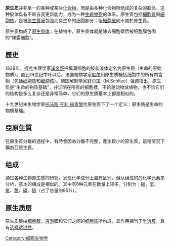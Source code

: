'''原生质'''并非单一的某种或某些[[化合物|化合物]]，而是由多种化合物所组成的复杂的胶体，这种胶体具有不断自我更新能力，成为一种[[生命物质|生命物质]]的体系。原生質包括[[細胞質|細胞質]]與[[細胞核|細胞核]]，是被[[原生質膜|原生質膜]]包围而具生命的细胞部分；但[[細胞壁|細胞壁]]則不屬於原生質。

原生质构成了[[原生质体|原生质体]]；在植物中，原生质体就是除去细胞壁后被细胞膜包围的“裸露细胞”。

== 歷史 ==
1839年，捷克生理学家[[浦金野|浦金野]]把填满细胞的胶状液体定名为原生质（生命的原始物质）。直到19世纪中叶以后，法国植物学家[[默尔|默尔]]用原生质概括细胞中的所有内含物（包括[[细胞质|细胞质]]和[[细胞核|细胞核]]）。德国解剖学家[[舒尔策|舒尔策]]（M.Schltze）强调指出，原生质是“生命的物质基础”，并证明在所有的细胞裡，不论是动物或植物，也不论它们的结构是多么复杂还是非常简单，它们的原生质基本上都是相似的。

十九世纪末生物学家[[托马斯·亨利·赫胥黎|托马斯·亨利·赫胥黎]]给原生质下了一个定义：原生质是生命的物质基础。

== 亞原生質 ==
在原生質分離的過程中，有時會因為分離不完整，產生較小的原生質，這種情況下稱為亞原生質。

== 组成 ==
通过各种生物原生质的研究，发现化学成分上虽有区别，但从组成的的化学[[元素|元素]]来分析，基本的構成是相似的。其中有6种元素在数量上较多，分别为：[[碳|碳]]、[[氢|氢]]、[[氧|氧]]、[[氮|氮]]、[[磷|磷]]、[[硫|硫]]（占了总量的95%）。

== 原生质层 ==
原生质层由[[细胞膜|细胞膜]]、[[液泡|液泡]]膜和它们之间的[[细胞质|细胞质]]所构成，其作用相当于[[半透膜|半透膜]]，具有[[选择透过性|选择透过性]]。

{{Authority control}}
{{biology-stub}}

[[Category:细胞生物学|Category:细胞生物学]]